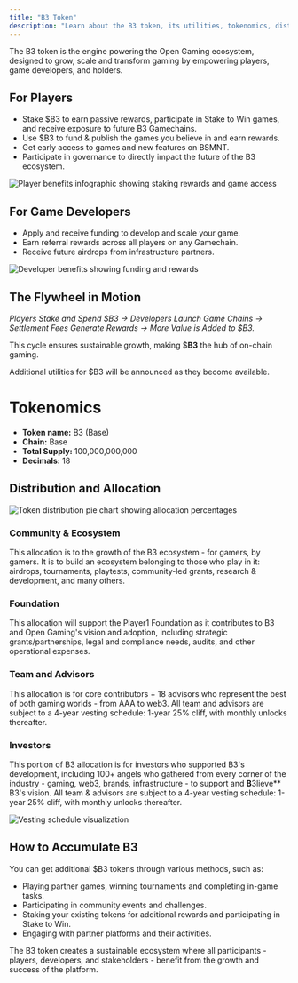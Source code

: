 ```yaml
---
title: "B3 Token"
description: "Learn about the B3 token, its utilities, tokenomics, distribution, and how to accumulate more tokens in the ecosystem"
---
```


The B3 token is the engine powering the Open Gaming ecosystem, designed to grow, scale and transform gaming by empowering players, game developers, and holders.

## For Players

- Stake $B3 to earn passive rewards, participate in Stake to Win games, and receive exposure to future B3 Gamechains.
- Use $B3 to fund & publish the games you believe in and earn rewards.
- Get early access to games and new features on BSMNT.
- Participate in governance to directly impact the future of the B3 ecosystem.

<Frame>
<img src="https://s3.amazonaws.com/helpscout.net/docs/assets/685306b72e0550277aa9250e/images/687907331fd2e3184b5c3069/file-qiq5Ae41JA.png" alt="Player benefits infographic showing staking rewards and game access" />
</Frame>

## For Game Developers

- Apply and receive funding to develop and scale your game.
- Earn referral rewards across all players on any Gamechain.
- Receive future airdrops from infrastructure partners.

<Frame>
<img src="https://s3.amazonaws.com/helpscout.net/docs/assets/685306b72e0550277aa9250e/images/6879076a7289cc4fbaa2ca53/file-ZXZDz4nqv9.png" alt="Developer benefits showing funding and rewards" />
</Frame>

## The Flywheel in Motion

*Players Stake and Spend $B3 → Developers Launch Game Chains → Settlement Fees Generate Rewards → More Value is Added to $B3.*

This cycle ensures sustainable growth, making $**B3** the hub of on-chain gaming.

<Info>
Additional utilities for $B3 will be announced as they become available.
</Info>

# Tokenomics

- **Token name:** B3 (Base)
- **Chain:** Base
- **Total Supply:** 100,000,000,000
- **Decimals:** 18

## Distribution and Allocation

<Frame>
<img src="https://s3.amazonaws.com/helpscout.net/docs/assets/685306b72e0550277aa9250e/images/687907ca7289cc4fbaa2ca56/file-IzrNvKhTls.png" alt="Token distribution pie chart showing allocation percentages" />
</Frame>

### Community & Ecosystem
This allocation is to the growth of the B3 ecosystem - for gamers, by gamers. It is to build an ecosystem belonging to those who play in it: airdrops, tournaments, playtests, community-led grants, research & development, and many others.

### Foundation
This allocation will support the Player1 Foundation as it contributes to B3 and Open Gaming's vision and adoption, including strategic grants/partnerships, legal and compliance needs, audits, and other operational expenses.

### Team and Advisors
This allocation is for core contributors + 18 advisors who represent the best of both gaming worlds - from AAA to web3. All team and advisors are subject to a 4-year vesting schedule: 1-year 25% cliff, with monthly unlocks thereafter.

### Investors
This portion of B3 allocation is for investors who supported B3's development, including 100+ angels who gathered from every corner of the industry - gaming, web3, brands, infrastructure - to support and **B**3lieve** B3's vision. All team & advisors are subject to a 4-year vesting schedule: 1-year 25% cliff, with monthly unlocks thereafter.

<Frame>
<img src="https://s3.amazonaws.com/helpscout.net/docs/assets/685306b72e0550277aa9250e/images/6879088813d950405eff6f28/file-kKUJ0P0hnc.png" alt="Vesting schedule visualization" />
</Frame>

## How to Accumulate B3

You can get additional $B3 tokens through various methods, such as:

- Playing partner games, winning tournaments and completing in-game tasks.
- Participating in community events and challenges.
- Staking your existing tokens for additional rewards and participating in Stake to Win.
- Engaging with partner platforms and their activities.

<Tip>
The B3 token creates a sustainable ecosystem where all participants - players, developers, and stakeholders - benefit from the growth and success of the platform.
</Tip>
